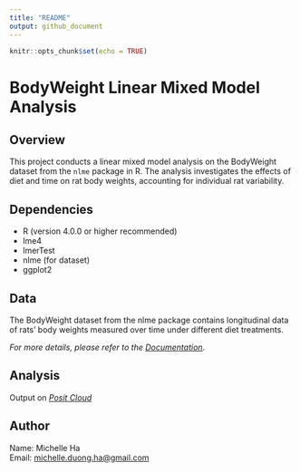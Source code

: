 ```yaml
---
title: "README"
output: github_document
---
```


```r
knitr::opts_chunk$set(echo = TRUE)
```

# BodyWeight Linear Mixed Model Analysis

## Overview

This project conducts a linear mixed model analysis on the BodyWeight dataset from the `nlme` package in R. The analysis investigates the effects of diet and time on rat body weights, accounting for individual rat variability.

## Dependencies

-   R (version 4.0.0 or higher recommended)
-   lme4
-   lmerTest
-   nlme (for dataset)
-   ggplot2

## Data

The BodyWeight dataset from the nlme package contains longitudinal data of rats' body weights measured over time under different diet treatments.

*For more details, please refer to the* [*Documentation*](https://rdrr.io/cran/nlme/man/BodyWeight.html).

## Analysis

Output on [*Posit Cloud*](https://posit.cloud/content/8905018)

## Author

Name: Michelle Ha\
Email: [michelle.duong.ha\@gmail.com](mailto:michelle.duong.ha@gmail.com){.email}

